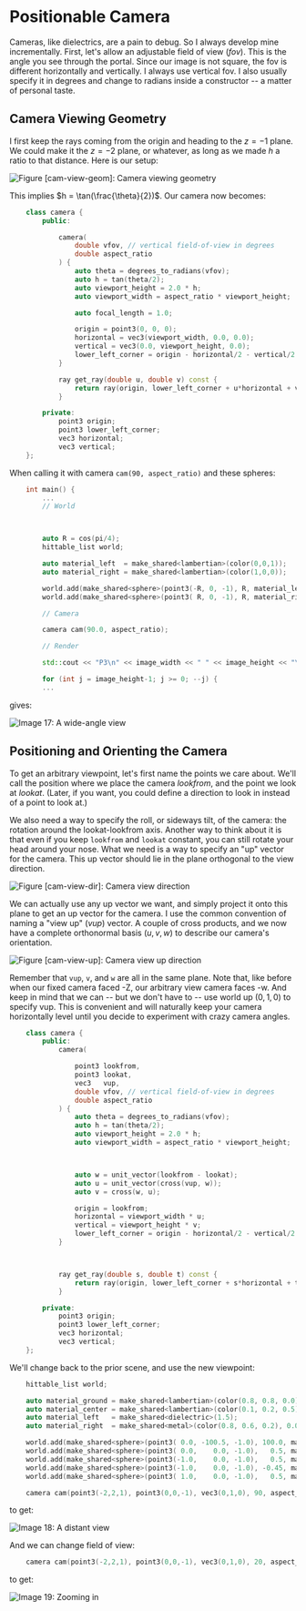 # Positionable Camera

Cameras, like dielectrics, are a pain to debug. So I always develop mine incrementally. First, let's
allow an adjustable field of view (*fov*). This is the angle you see through the portal. Since our
image is not square, the fov is different horizontally and vertically. I always use vertical fov. I
also usually specify it in degrees and change to radians inside a constructor -- a matter of
personal taste.

## Camera Viewing Geometry

I first keep the rays coming from the origin and heading to the $z = -1$ plane. We could make it the
$z = -2$ plane, or whatever, as long as we made $h$ a ratio to that distance. Here is our setup:

![Figure \[cam-view-geom\]: Camera viewing geometry](../images/fig-1.14-cam-view-geom.jpg)

This implies $h = \tan(\frac{\theta}{2})$. Our camera now becomes:

```cpp filename="camera.h | Camera with adjustable field-of-view (fov)"
    class camera {
        public:

            camera(
                double vfov, // vertical field-of-view in degrees
                double aspect_ratio
            ) {
                auto theta = degrees_to_radians(vfov);
                auto h = tan(theta/2);
                auto viewport_height = 2.0 * h;
                auto viewport_width = aspect_ratio * viewport_height;

                auto focal_length = 1.0;

                origin = point3(0, 0, 0);
                horizontal = vec3(viewport_width, 0.0, 0.0);
                vertical = vec3(0.0, viewport_height, 0.0);
                lower_left_corner = origin - horizontal/2 - vertical/2 - vec3(0, 0, focal_length);
            }

            ray get_ray(double u, double v) const {
                return ray(origin, lower_left_corner + u*horizontal + v*vertical - origin);
            }

        private:
            point3 origin;
            point3 lower_left_corner;
            vec3 horizontal;
            vec3 vertical;
    };
```

When calling it with camera `cam(90, aspect_ratio)` and these spheres:

```cpp filename="main.cpp | Scene with wide-angle camera"
    int main() {
        ...
        // World



        auto R = cos(pi/4);
        hittable_list world;

        auto material_left  = make_shared<lambertian>(color(0,0,1));
        auto material_right = make_shared<lambertian>(color(1,0,0));

        world.add(make_shared<sphere>(point3(-R, 0, -1), R, material_left));
        world.add(make_shared<sphere>(point3( R, 0, -1), R, material_right));

        // Camera

        camera cam(90.0, aspect_ratio);

        // Render

        std::cout << "P3\n" << image_width << " " << image_height << "\n255\n";

        for (int j = image_height-1; j >= 0; --j) {
        ...
```

gives:

![Image 17: A wide-angle view](../images/img-1.17-wide-view.png)

## Positioning and Orienting the Camera

To get an arbitrary viewpoint, let's first name the points we care about. We'll call the position
where we place the camera *lookfrom*, and the point we look at *lookat*. (Later, if you want, you
could define a direction to look in instead of a point to look at.)

We also need a way to specify the roll, or sideways tilt, of the camera: the rotation around the
lookat-lookfrom axis. Another way to think about it is that even if you keep `lookfrom` and `lookat`
constant, you can still rotate your head around your nose. What we need is a way to specify an "up"
vector for the camera. This up vector should lie in the plane orthogonal to the view direction.

![Figure \[cam-view-dir\]: Camera view direction](../images/fig-1.15-cam-view-dir.jpg)

We can actually use any up vector we want, and simply project it onto this plane to get an up vector
for the camera. I use the common convention of naming a "view up" (*vup*) vector. A couple of cross
products, and we now have a complete orthonormal basis $(u,v,w)$ to describe our camera's
orientation.

![Figure \[cam-view-up\]: Camera view up direction](../images/fig-1.16-cam-view-up.jpg)

Remember that `vup`, `v`, and `w` are all in the same plane. Note that, like before when our fixed
camera faced -Z, our arbitrary view camera faces -w. And keep in mind that we can -- but we don't
have to -- use world up $(0,1,0)$ to specify vup. This is convenient and will naturally keep your
camera horizontally level until you decide to experiment with crazy camera angles.

```cpp filename="camera.h | Positionable and orientable camera"
    class camera {
        public:
            camera(

                point3 lookfrom,
                point3 lookat,
                vec3   vup,
                double vfov, // vertical field-of-view in degrees
                double aspect_ratio
            ) {
                auto theta = degrees_to_radians(vfov);
                auto h = tan(theta/2);
                auto viewport_height = 2.0 * h;
                auto viewport_width = aspect_ratio * viewport_height;



                auto w = unit_vector(lookfrom - lookat);
                auto u = unit_vector(cross(vup, w));
                auto v = cross(w, u);

                origin = lookfrom;
                horizontal = viewport_width * u;
                vertical = viewport_height * v;
                lower_left_corner = origin - horizontal/2 - vertical/2 - w;
            }



            ray get_ray(double s, double t) const {
                return ray(origin, lower_left_corner + s*horizontal + t*vertical - origin);
            }

        private:
            point3 origin;
            point3 lower_left_corner;
            vec3 horizontal;
            vec3 vertical;
    };
```

We'll change back to the prior scene, and use the new viewpoint:

```cpp filename="main.cpp | Scene with alternate viewpoint"
    hittable_list world;

    auto material_ground = make_shared<lambertian>(color(0.8, 0.8, 0.0));
    auto material_center = make_shared<lambertian>(color(0.1, 0.2, 0.5));
    auto material_left   = make_shared<dielectric>(1.5);
    auto material_right  = make_shared<metal>(color(0.8, 0.6, 0.2), 0.0);

    world.add(make_shared<sphere>(point3( 0.0, -100.5, -1.0), 100.0, material_ground));
    world.add(make_shared<sphere>(point3( 0.0,    0.0, -1.0),   0.5, material_center));
    world.add(make_shared<sphere>(point3(-1.0,    0.0, -1.0),   0.5, material_left));
    world.add(make_shared<sphere>(point3(-1.0,    0.0, -1.0), -0.45, material_left));
    world.add(make_shared<sphere>(point3( 1.0,    0.0, -1.0),   0.5, material_right));

    camera cam(point3(-2,2,1), point3(0,0,-1), vec3(0,1,0), 90, aspect_ratio);
```

to get:

![Image 18: A distant view](../images/img-1.18-view-distant.png)

And we can change field of view:

```cpp filename="main.cpp | Change field of view"
    camera cam(point3(-2,2,1), point3(0,0,-1), vec3(0,1,0), 20, aspect_ratio);
```

to get:

![Image 19: Zooming in](../images/img-1.19-view-zoom.png)
